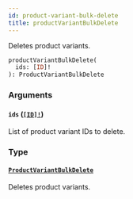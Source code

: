 ```yaml
---
id: product-variant-bulk-delete
title: productVariantBulkDelete
---
```


Deletes product variants.

```graphql
productVariantBulkDelete(
  ids: [ID]!
): ProductVariantBulkDelete

```

### Arguments

#### `ids` ([`[ID]!`](/docs/developer/api-reference/scalars/id))

List of product variant IDs to delete.

### Type

#### [`ProductVariantBulkDelete`](/docs/developer/api-reference/objects/product-variant-bulk-delete)

Deletes product variants.
